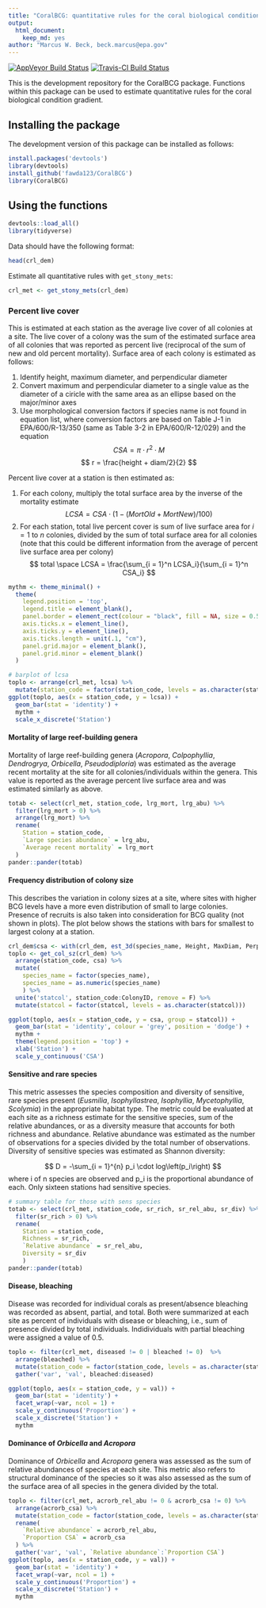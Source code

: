```yaml
---
title: "CoralBCG: quantitative rules for the coral biological condition gradient"
output: 
  html_document:
    keep_md: yes
author: "Marcus W. Beck, beck.marcus@epa.gov"
---
```


[![AppVeyor Build Status](https://ci.appveyor.com/api/projects/status/github/fawda123/coral_bcg?branch=master&svg=true)](https://ci.appveyor.com/project/fawda123/coral_bcg)
[![Travis-CI Build Status](https://travis-ci.org/fawda123/coral_bcg.svg?branch=master)](https://travis-ci.org/fawda123/coral_bcg)

This is the development repository for the CoralBCG package. Functions within this package can be used to estimate quantitative rules for the coral biological condition gradient.

## Installing the package

The development version of this package can be installed as follows:

```r
install.packages('devtools')
library(devtools)
install_github('fawda123/CoralBCG')
library(CoralBCG)
```

## Using the functions

```r
devtools::load_all()
library(tidyverse)
```
Data should have the following format:
```r
head(crl_dem)
```

Estimate all quantitative rules with `get_stony_mets`:
```r
crl_met <- get_stony_mets(crl_dem)
```

### Percent live cover

This is estimated at each station as the average live cover of all colonies at a site.  The live cover of a colony was the sum of the estimated surface area of all colonies that was reported as percent live (reciprocal of the sum of new and old percent mortality).  Surface area of each colony is estimated as follows:

 1. Identify height, maximum diameter, and perpendicular diameter
 2. Convert maximum and perpendicular diameter to a single value as the diameter of a ciricle with the same area as an ellipse based on the major/minor axes
 3. Use morphological conversion factors if species name is not found in equation list, where conversion factors are based on Table J-1 in EPA/600/R-13/350 (same as Table 3-2 in EPA/600/R-12/029) and the equation 
$$
CSA = \pi \cdot r^2 \cdot M 
$$
$$
r = \frac{height + diam/2}{2}
$$

Percent live cover at a station is then estimated as:

1. For each colony, multiply the total surface area by the inverse of the mortality estimate
$$
LCSA = CSA \cdot \left(1 - \left(MortOld + MortNew\right)/100\right)
$$
2. For each station, total live percent cover is sum of live surface area for $i = 1$ to $n$ colonies, divided by the sum of total surface area for all colonies (note that this could be different information from the average of percent live surface area per colony)
$$
total \space LCSA = \frac{\sum_{i = 1}^n LCSA_i}{\sum_{i = 1}^n CSA_i}
$$

```r

mythm <- theme_minimal() +
  theme(
    legend.position = 'top', 
    legend.title = element_blank(),
    panel.border = element_rect(colour = "black", fill = NA, size = 0.5),
    axis.ticks.x = element_line(),
    axis.ticks.y = element_line(),
    axis.ticks.length = unit(.1, "cm"), 
    panel.grid.major = element_blank(), 
    panel.grid.minor = element_blank()
  )

# barplot of lcsa
toplo <- arrange(crl_met, lcsa) %>% 
  mutate(station_code = factor(station_code, levels = as.character(station_code)))
ggplot(toplo, aes(x = station_code, y = lcsa)) +
  geom_bar(stat = 'identity') +
  mythm + 
  scale_x_discrete('Station')
```

#### Mortality of large reef-building genera

Mortality of large reef-building genera (*Acropora*, *Colpophyllia*, *Dendrogrya*, *Orbicella*, *Pseudodiploria*) was estimated as the average recent mortality at the site for all colonies/individuals within the genera. This value is reported as the average percent live surface area and was estimated similarly as above.

```r
totab <- select(crl_met, station_code, lrg_mort, lrg_abu) %>% 
  filter(lrg_mort > 0) %>% 
  arrange(lrg_mort) %>% 
  rename(
    Station = station_code, 
    `Large species abundance` = lrg_abu, 
    `Average recent mortality` = lrg_mort
  )
pander::pander(totab)
```

#### Frequency distribution of colony size

This describes the variation in colony sizes at a site, where sites with higher BCG levels have a more even distribution of small to large colonies.  Presence of recruits is also taken into consideration for BCG quality (not shown in plots).  The plot below shows the stations with bars for smallest to largest colony at a station.

```r

crl_dem$csa <- with(crl_dem, est_3d(species_name, Height, MaxDiam, PerpDiam))
toplo <- get_col_sz(crl_dem) %>% 
  arrange(station_code, csa) %>% 
  mutate(
    species_name = factor(species_name),
    species_name = as.numeric(species_name)
    ) %>%
  unite('statcol', station_code:ColonyID, remove = F) %>% 
  mutate(statcol = factor(statcol, levels = as.character(statcol)))

ggplot(toplo, aes(x = station_code, y = csa, group = statcol)) + 
  geom_bar(stat = 'identity', colour = 'grey', position = 'dodge') + 
  mythm +
  theme(legend.position = 'top') + 
  xlab('Station') + 
  scale_y_continuous('CSA')
```

#### Sensitive and rare species

This metric assesses the species composition and diversity of sensitive, rare species present (*Eusmilia*, *Isophyllastrea*, *Isophyllia*, *Mycetophyllia*, *Scolymia*) in the appropriate habitat type. The metric could be evaluated at each site as a richness estimate for the sensitive species, sum of the relative abundances, or as a diversity measure that accounts for both richness and abundance. Relative abundance was estimated as the number of observations for a species divided by the total number of observations. Diversity of sensitive species was estimated as Shannon diversity:

$$
D = -\sum_{i = 1}^{n} p_i \cdot log\left(p_i\right) 
$$
where i of n species are observed and p_i is the proportional abundance of each.  Only sixteen stations had sensitive species.

```r
# summary table for those with sens species
totab <- select(crl_met, station_code, sr_rich, sr_rel_abu, sr_div) %>% 
  filter(sr_rich > 0) %>% 
  rename(
    Station = station_code, 
    Richness = sr_rich, 
    `Relative abundance` = sr_rel_abu, 
    Diversity = sr_div
    )
pander::pander(totab)
```

#### Disease, bleaching

Disease was recorded for individual corals as present/absence bleaching was recorded as absent, partial, and total. Both were summarized at each site as percent of individuals with disease or bleaching, i.e., sum of presence divided by total individuals.  Indidividuals with partial bleaching were assigned a value of 0.5.

```r
toplo <- filter(crl_met, diseased != 0 | bleached != 0)  %>% 
  arrange(bleached) %>% 
  mutate(station_code = factor(station_code, levels = as.character(station_code))) %>% 
  gather('var', 'val', bleached:diseased)

ggplot(toplo, aes(x = station_code, y = val)) + 
  geom_bar(stat = 'identity') + 
  facet_wrap(~var, ncol = 1) + 
  scale_y_continuous('Proportion') + 
  scale_x_discrete('Station') + 
  mythm
```

#### Dominance of *Orbicella* and *Acropora*

Dominance of *Orbicella* and *Acropora* genera was assessed as the sum of relative abundances of species at each site. This metric also refers to structural dominance of the species so it was also assessed as the sum of the surface area of all species in the genera divided by the total.

```r
toplo <- filter(crl_met, acrorb_rel_abu != 0 & acrorb_csa != 0) %>% 
  arrange(acrorb_csa) %>% 
  mutate(station_code = factor(station_code, levels = as.character(station_code))) %>% 
  rename(
    `Relative abundance` = acrorb_rel_abu,
    `Proportion CSA` = acrorb_csa
  ) %>% 
  gather('var', 'val', `Relative abundance`:`Proportion CSA`)
ggplot(toplo, aes(x = station_code, y = val)) + 
  geom_bar(stat = 'identity') + 
  facet_wrap(~var, ncol = 1) + 
  scale_y_continuous('Proportion') + 
  scale_x_discrete('Station') + 
  mythm
```
